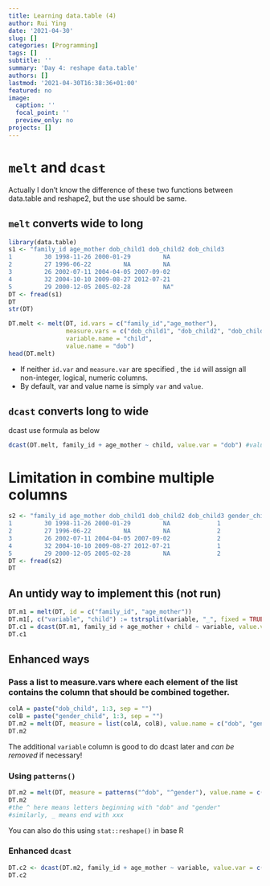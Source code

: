 ```yaml
---
title: Learning data.table (4)
author: Rui Ying
date: '2021-04-30'
slug: []
categories: [Programming]  
tags: []
subtitle: ''
summary: 'Day 4: reshape data.table'
authors: []
lastmod: '2021-04-30T16:38:36+01:00'
featured: no
image:
  caption: ''
  focal_point: ''
  preview_only: no
projects: []
---
```


# `melt` and `dcast`

Actually I don't know the difference of these two functions between data.table and reshape2, but the use should be same.

## `melt` converts wide to long

```r
library(data.table)
s1 <- "family_id age_mother dob_child1 dob_child2 dob_child3
1         30 1998-11-26 2000-01-29         NA
2         27 1996-06-22         NA         NA
3         26 2002-07-11 2004-04-05 2007-09-02
4         32 2004-10-10 2009-08-27 2012-07-21
5         29 2000-12-05 2005-02-28         NA"
DT <- fread(s1)
DT
str(DT)

DT.melt <- melt(DT, id.vars = c("family_id","age_mother"),
                measure.vars = c("dob_child1", "dob_child2", "dob_child3"),
                variable.name = "child",
                value.name = "dob")
head(DT.melt)
```

- If neither `id.var` and `measure.var` are specified , the `id` will assign all non-integer, logical, numeric columns.
- By default, var and value name is simply `var` and `value`.

## `dcast` converts long to wide

dcast use formula as below
```r
dcast(DT.melt, family_id + age_mother ~ child, value.var = "dob") #value.var is the variable to fill all cells
```
# Limitation in combine multiple columns
```r
s2 <- "family_id age_mother dob_child1 dob_child2 dob_child3 gender_child1 gender_child2 gender_child3
1         30 1998-11-26 2000-01-29         NA             1             2            NA
2         27 1996-06-22         NA         NA             2            NA            NA
3         26 2002-07-11 2004-04-05 2007-09-02             2             2             1
4         32 2004-10-10 2009-08-27 2012-07-21             1             1             1
5         29 2000-12-05 2005-02-28         NA             2             1            NA"
DT <- fread(s2)
DT
```


## An untidy way to implement this (not run)
```r
DT.m1 = melt(DT, id = c("family_id", "age_mother"))
DT.m1[, c("variable", "child") := tstrsplit(variable, "_", fixed = TRUE)] #I don't even understand this weird function tstrsplit
DT.c1 = dcast(DT.m1, family_id + age_mother + child ~ variable, value.var = "value")
DT.c1
```

## Enhanced ways

### Pass a list to measure.vars where each element of the list contains the column that should be combined together.
```r
colA = paste("dob_child", 1:3, sep = "")
colB = paste("gender_child", 1:3, sep = "")
DT.m2 = melt(DT, measure = list(colA, colB), value.name = c("dob", "gender")) #notice the measure paramter instead of measure.var
DT.m2
```

The additional `variable` column is good to do dcast later and *can be removed* if necessary!

### Using `patterns()`
```r
DT.m2 = melt(DT, measure = patterns("^dob", "^gender"), value.name = c("dob", "gender"))
DT.m2
#the ^ here means letters beginning with "dob" and "gender"
#similarly, _ means end with xxx
```

You can also do this using `stat::reshape()` in base R

### Enhanced `dcast`

```r
DT.c2 <- dcast(DT.m2, family_id + age_mother ~ variable, value.var = c("dob", "gender") )
DT.c2
```
### 

